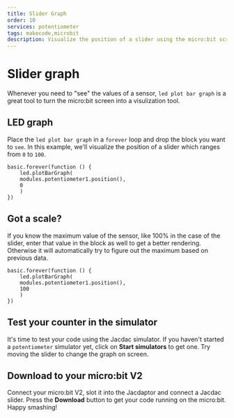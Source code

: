 ```yaml
---
title: Slider Graph
order: 10
services: potentiometer
tags: makecode,microbit
description: Visualize the position of a slider using the micro:bit screen.
---
```


# Slider graph

Whenever you need to "see" the values of a sensor, `led plot bar graph` is a great tool to turn the micro:bit screen into a visulization tool.

## LED graph

Place the `led plot bar graph` in a `forever` loop and drop the block you want to `see`. In this example, we'll visualize the position of a slider
which ranges from `0` to `100`.

```blocks
basic.forever(function () {
    led.plotBarGraph(
    modules.potentiometer1.position(),
    0
    )
})
```

## Got a scale?

If you know the maximum value of the sensor, like 100% in the case of the slider, enter that value in the block as well to get a better rendering.
Otherwise it will automatically try to figure out the maximum based on previous data.

```blocks
basic.forever(function () {
    led.plotBarGraph(
    modules.potentiometer1.position(),
    100
    )
})
```


## Test your counter in the simulator

It's time to test your code using the Jacdac simulator. If you haven't started a `potentiometer` simulator yet,
click on **Start simulators** to get one.
Try moving the slider to change the graph on screen.

## Download to your micro:bit V2

Connect your micro:bit V2, slot it into the Jacdaptor and connect a Jacdac slider.
Press the **Download** button to get your code running on the micro:bit. Happy smashing!